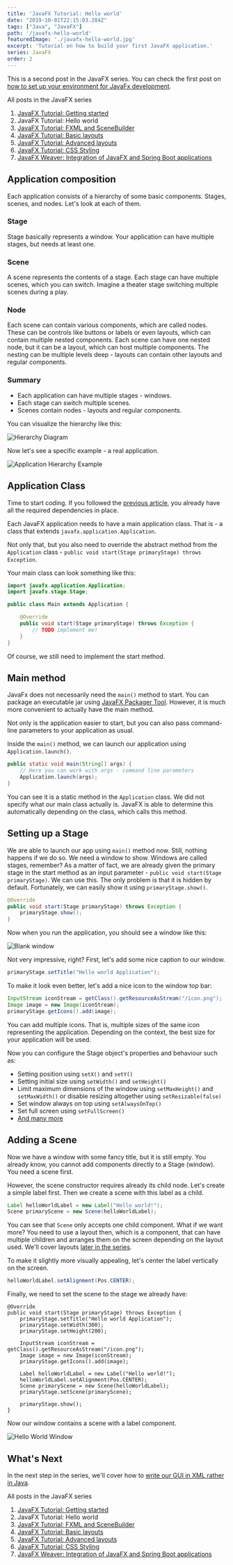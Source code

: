 ```yaml
---
title: 'JavaFX Tutorial: Hello world'
date: "2019-10-01T22:15:03.284Z"
tags: ["Java", "JavaFX"]
path: '/javafx-hello-world'
featuredImage: './javafx-hello-world.jpg'
excerpt: 'Tutorial on how to build your first JavaFX application.'
series: JavaFX
order: 2
---
```


<PostHeader frontmatter={props.data.mdx.frontmatter} />

This is a second post in the JavaFX series. You can check the first post on [how to set up your environment for JavaFx development](/javafx-getting-started/). 

<div class="series-table-of-content">
  <div>All posts in the JavaFX series</div>
  <ol>
    <li><a href="/javafx-getting-started/">JavaFX Tutorial: Getting started</a></li>
    <li class="series-current">JavaFX Tutorial: Hello world</li>
    <li><a href="/javafx-fxml-scene-builder/">JavaFX Tutorial: FXML and SceneBuilder</a></li>
    <li><a href="/javafx-layouts-basic/">JavaFX Tutorial: Basic layouts</a></li>
    <li><a href="/javafx-layouts-advanced/">JavaFX Tutorial: Advanced layouts</a></li>
    <li><a href="/javafx-css/">JavaFX Tutorial: CSS Styling</a></li>
    <li><a href="/javafx-spring-boot/">JavaFX Weaver: Integration of JavaFX and Spring Boot applications</a></li>
  </ol>
</div>

## Application composition
Each application consists of a hierarchy of some basic components. Stages, scenes, and nodes. Let's look at each of them.

### Stage
Stage basically represents a window. Your application can have multiple stages, but needs at least one.

### Scene
A scene represents the contents of a stage. Each stage can have multiple scenes, which you can switch. Imagine a theater stage switching multiple scenes during a play.

### Node
Each scene can contain various components, which are called nodes. These can be controls like buttons or labels or even layouts, which can contain multiple nested components. Each scene can have one nested node, but it can be a layout, which can host multiple components. The nesting can be multiple levels deep - layouts can contain other layouts and regular components.

### Summary
- Each application can have multiple stages - windows.
- Each stage can switch multiple scenes.
- Scenes contain nodes - layouts and regular components.

You can visualize the hierarchy like this:

![Hierarchy Diagram](hierarchy-diagram.png)

Now let's see a specific example - a real application.

![Application Hierarchy Example](hierarchy-window.png)

## Application Class
Time to start coding. If you followed the [previous article](/javafx-getting-started/), you already have all the required dependencies in place.

Each JavaFX application needs to have a main application class. That is - a class that extends `javafx.application.Application`.

Not only that, but you also need to override the abstract method from the `Application` class - `public void start(Stage primaryStage) throws Exception`.

Your main class can look something like this:

```java
import javafx.application.Application;
import javafx.stage.Stage;

public class Main extends Application {

    @Override
    public void start(Stage primaryStage) throws Exception {
        // TODO implement me!
    }
}
```

Of course, we still need to implement the start method.

## Main method
JavaFx does not necessarily need the `main()` method to start. You can package an executable jar using [JavaFX Packager Tool](https://docs.oracle.com/javafx/2/deployment/packager.htm). However, it is much more convenient to actually have the main method.

Not only is the application easier to start, but you can also pass command-line parameters to your application as usual.

Inside the `main()` method, we can launch our application using `Application.launch()`. 

```java
public static void main(String[] args) {
    // Here you can work with args - command line parameters
    Application.launch(args);
}
```

You can see it is a static method in the `Application` class. We did not specify what our main class actually is. JavaFX is able to determine this automatically depending on the class, which calls this method.

## Setting up a Stage
We are able to launch our app using `main()` method now. Still, nothing happens if we do so. We need a window to show. Windows are called stages, remember? As a matter of fact, we are already given the primary stage in the start method as an input parameter - `public void start(Stage primaryStage)`. We can use this. The only problem is that it is hidden by default. Fortunately, we can easily show it using `primaryStage.show()`.

```java
@Override
public void start(Stage primaryStage) throws Exception {
    primaryStage.show();
}
```

Now when you run the application, you should see a window like this:

![Blank window](blank-window.png)

Not very impressive, right? First, let's add some nice caption to our window.

```java
primaryStage.setTitle("Hello world Application");
```

To make it look even better, let's add a nice icon to the window top bar:

```java
InputStream iconStream = getClass().getResourceAsStream("/icon.png");
Image image = new Image(iconStream);
primaryStage.getIcons().add(image);
```

You can add multiple icons. That is, multiple sizes of the same icon representing the application. Depending on the context, the best size for your application will be used.

Now you can configure the Stage object's properties and behaviour such as:
- Setting position using `setX()` and `setY()`
- Setting initial size using `setWidth()` and `setHeight()`
- Limit maximum dimensions of the window using `setMaxHeight()` and `setMaxWidth()` or disable resizing altogether using `setResizable(false)`
- Set window always on top using `setAlwaysOnTop()`
- Set full screen using `setFullScreen()`
- [And many more](https://openjfx.io/javadoc/11/javafx.graphics/javafx/stage/Stage.html)

## Adding a Scene
Now we have a window with some fancy title, but it is still empty. You already know, you cannot add components directly to a Stage (window). You need a scene first.

However, the scene constructor requires already its child node. Let's create a simple label first. Then we create a scene with this label as a child.

```java
Label helloWorldLabel = new Label("Hello world!");
Scene primaryScene = new Scene(helloWorldLabel);
```

You can see that `Scene` only accepts one child component. What if we want more? You need to use a layout then, which is a component, that can have multiple children and arranges them on the screen depending on the layout used. We'll cover layouts [later in the series](/javafx-layouts-basic/).

To make it slightly more visually appealing, let's center the label vertically on the screen.

```java
helloWorldLabel.setAlignment(Pos.CENTER);
```

Finally, we need to set  the scene to the stage we already have:

```java{14}
@Override
public void start(Stage primaryStage) throws Exception {
    primaryStage.setTitle("Hello world Application");
    primaryStage.setWidth(300);
    primaryStage.setHeight(200);

    InputStream iconStream = getClass().getResourceAsStream("/icon.png");
    Image image = new Image(iconStream);
    primaryStage.getIcons().add(image);

    Label helloWorldLabel = new Label("Hello world!");
    helloWorldLabel.setAlignment(Pos.CENTER);
    Scene primaryScene = new Scene(helloWorldLabel);
    primaryStage.setScene(primaryScene);

    primaryStage.show();
}
```

Now our window contains a scene with a label component.

![Hello World Window](hello-world-window.png)

## What's Next
In the next step in the series, we'll cover how to [write our GUI in XML rather in Java](/javafx-fxml-scene-builder/).

<div class="series-table-of-content">
  <div>All posts in the JavaFX series</div>
  <ol>
    <li><a href="/javafx-getting-started/">JavaFX Tutorial: Getting started</a></li>
    <li class="series-current">JavaFX Tutorial: Hello world</li>
    <li><a href="/javafx-fxml-scene-builder/">JavaFX Tutorial: FXML and SceneBuilder</a></li>
    <li><a href="/javafx-layouts-basic/">JavaFX Tutorial: Basic layouts</a></li>
    <li><a href="/javafx-layouts-advanced/">JavaFX Tutorial: Advanced layouts</a></li>
    <li><a href="/javafx-css/">JavaFX Tutorial: CSS Styling</a></li>
    <li><a href="/javafx-spring-boot/">JavaFX Weaver: Integration of JavaFX and Spring Boot applications</a></li>
  </ol>
</div>